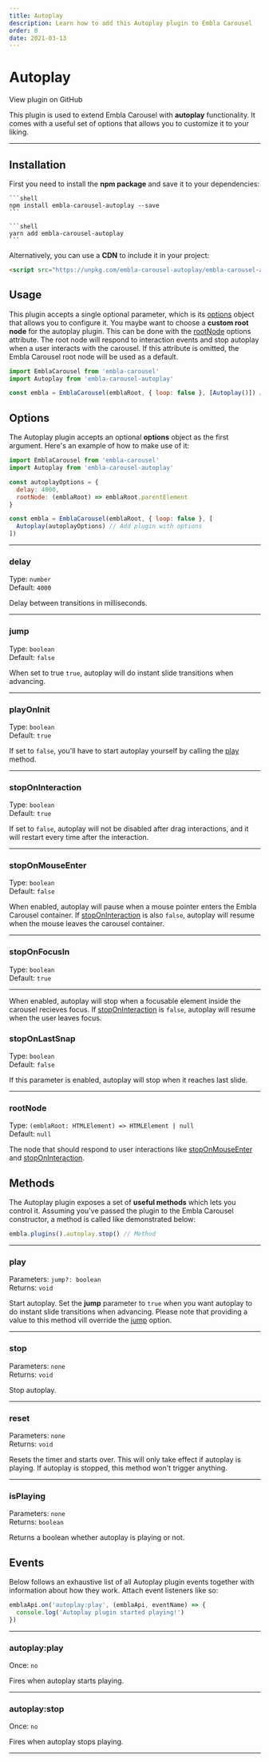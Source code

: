 ```yaml
---
title: Autoplay
description: Learn how to add this Autoplay plugin to Embla Carousel
order: 0
date: 2021-03-13
---
```



# Autoplay

<RepositoryLink to="https://github.com/davidjerleke/embla-carousel/tree/master/packages/embla-carousel-autoplay">
  View plugin on GitHub
</RepositoryLink>

This plugin is used to extend Embla Carousel with **autoplay** functionality. It comes with a useful set of options that allows you to customize it to your liking.

---

## Installation

First you need to install the **npm package** and save it to your dependencies:

<Tabs groupId="package-manager">
  <TabsItem label="npm" value="npm">

    ```shell
    npm install embla-carousel-autoplay --save
    ```

  </TabsItem>
  <TabsItem label="yarn" value="yarn">

    ```shell
    yarn add embla-carousel-autoplay
    ```

  </TabsItem>
</Tabs>

Alternatively, you can use a **CDN** to include it in your project:

```html
<script src="https://unpkg.com/embla-carousel-autoplay/embla-carousel-autoplay.umd.js"></script>
```

## Usage

This plugin accepts a single optional parameter, which is its [options](/plugins/autoplay/#options) object that allows you to configure it. You maybe want to choose a **custom root node** for the autoplay plugin. This can be done with the [rootNode](/plugins/autoplay/#rootnode) options attribute. The root node will respond to interaction events and stop autoplay when a user interacts with the carousel. If this attribute is omitted, the Embla Carousel root node will be used as a default.

```js
import EmblaCarousel from 'embla-carousel'
import Autoplay from 'embla-carousel-autoplay'

const embla = EmblaCarousel(emblaRoot, { loop: false }, [Autoplay()]) // Add plugin
```

## Options

The Autoplay plugin accepts an optional **options** object as the first argument. Here's an example of how to make use of it:

```js
import EmblaCarousel from 'embla-carousel'
import Autoplay from 'embla-carousel-autoplay'

const autoplayOptions = {
  delay: 4000,
  rootNode: (emblaRoot) => emblaRoot.parentElement
}

const embla = EmblaCarousel(emblaRoot, { loop: false }, [
  Autoplay(autoplayOptions) // Add plugin with options
])
```

---

### delay

Type: <BrandPrimaryText>`number`</BrandPrimaryText>  
Default: <BrandSecondaryText>`4000`</BrandSecondaryText>

Delay between transitions in milliseconds.

---

### jump

Type: <BrandPrimaryText>`boolean`</BrandPrimaryText>  
Default: <BrandSecondaryText>`false`</BrandSecondaryText>

When set to true `true`, autoplay will do instant slide transitions when advancing.

---

### playOnInit

Type: <BrandPrimaryText>`boolean`</BrandPrimaryText>  
Default: <BrandSecondaryText>`true`</BrandSecondaryText>

If set to `false`, you'll have to start autoplay yourself by calling the [play](/plugins/autoplay/#play) method.

---

### stopOnInteraction

Type: <BrandPrimaryText>`boolean`</BrandPrimaryText>  
Default: <BrandSecondaryText>`true`</BrandSecondaryText>

If set to `false`, autoplay will not be disabled after drag interactions, and it will restart every time after the interaction.

---

### stopOnMouseEnter

Type: <BrandPrimaryText>`boolean`</BrandPrimaryText>  
Default: <BrandSecondaryText>`false`</BrandSecondaryText>

When enabled, autoplay will pause when a mouse pointer enters the Embla Carousel container. If [stopOnInteraction](/plugins/autoplay/#stoponinteraction) is also `false`, autoplay will resume when the mouse leaves the carousel container.

---

### stopOnFocusIn

Type: <BrandPrimaryText>`boolean`</BrandPrimaryText>  
Default: <BrandSecondaryText>`true`</BrandSecondaryText>

---

When enabled, autoplay will stop when a focusable element inside the carousel recieves focus. If [stopOnInteraction](/plugins/autoplay/#stoponinteraction) is `false`, autoplay will resume when the user leaves focus.

### stopOnLastSnap

Type: <BrandPrimaryText>`boolean`</BrandPrimaryText>  
Default: <BrandSecondaryText>`false`</BrandSecondaryText>

If this parameter is enabled, autoplay will stop when it reaches last slide.

---

### rootNode

Type: <BrandPrimaryText>`(emblaRoot: HTMLElement) => HTMLElement | null`</BrandPrimaryText>  
Default: <BrandSecondaryText>`null`</BrandSecondaryText>

The node that should respond to user interactions like [stopOnMouseEnter](/plugins/autoplay/#stoponmouseenter) and [stopOnInteraction](/plugins/autoplay/#stoponinteraction).

## Methods

The Autoplay plugin exposes a set of **useful methods** which lets you control it. Assuming you've passed the plugin to the Embla Carousel constructor, a method is called like demonstrated below:

```js
embla.plugins().autoplay.stop() // Method
```

---

### play

Parameters: <BrandPrimaryText>`jump?: boolean`</BrandPrimaryText>  
Returns: <BrandSecondaryText>`void`</BrandSecondaryText>

Start autoplay. Set the **jump** parameter to `true` when you want autoplay to do instant slide transitions when advancing. Please note that providing a value to this method vill override the [jump](/plugins/autoplay/#jump) option.

---

### stop

Parameters: <BrandPrimaryText>`none`</BrandPrimaryText>  
Returns: <BrandSecondaryText>`void`</BrandSecondaryText>

Stop autoplay.

---

### reset

Parameters: <BrandPrimaryText>`none`</BrandPrimaryText>  
Returns: <BrandSecondaryText>`void`</BrandSecondaryText>

Resets the timer and starts over. This will only take effect if autoplay is playing. If autoplay is stopped, this method won't trigger anything.

---

### isPlaying

Parameters: <BrandPrimaryText>`none`</BrandPrimaryText>  
Returns: <BrandSecondaryText>`boolean`</BrandSecondaryText>

Returns a boolean whether autoplay is playing or not.

## Events

Below follows an exhaustive list of all Autoplay plugin events together with information about how they work. Attach event listeners like so:

```ts
emblaApi.on('autoplay:play', (emblaApi, eventName) => {
  console.log('Autoplay plugin started playing!')
})
```

---

### autoplay:play

Once: <BrandPrimaryText>`no`</BrandPrimaryText>

Fires when autoplay starts playing.

---

### autoplay:stop

Once: <BrandPrimaryText>`no`</BrandPrimaryText>

Fires when autoplay stops playing.

---
